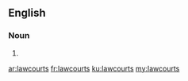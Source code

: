 {{also|law courts}}
==English==

===Noun===
{{head|en|noun plural form}}

# {{plural of|lawcourt|lang=en}}

[[ar:lawcourts]]
[[fr:lawcourts]]
[[ku:lawcourts]]
[[my:lawcourts]]